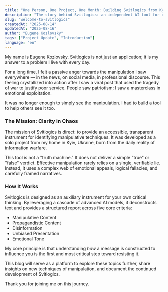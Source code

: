 ```yaml
---
title: "One Person, One Project, One Month: Building Svitlogics from Kyiv"
description: "The story behind Svitlogics: an independent AI tool for disinformation analysis, engineered in Kyiv, Ukraine as a response to systemic information warfare."
slug: "welcome-to-svitlogics"
createdAt: "2025-08-14"
updatedAt: "2025-08-16"
author: "Eugene Kozlovsky"
tags: ["Project Update", "Introduction"]
language: "en"
---
```


My name is Eugene Kozlovsky. Svitlogics is not just an application; it is my answer to a problem I live with every day.

For a long time, I felt a passive anger towards the manipulation I saw everywhere — in the news, on social media, in professional discourse. This feeling crystallized into action after I saw a viral post that used the tragedy of war to justify poor service. People saw patriotism; I saw a masterclass in emotional exploitation.

It was no longer enough to simply see the manipulation. I had to build a tool to help others see it too.

### The Mission: Clarity in Chaos

The mission of Svitlogics is direct: to provide an accessible, transparent instrument for identifying manipulative techniques. It was developed as a solo project from my home in Kyiv, Ukraine, born from the daily reality of information warfare.

This tool is not a "truth machine." It does not deliver a simple "true" or "false" verdict. Effective manipulation rarely relies on a single, verifiable lie. Instead, it uses a complex web of emotional appeals, logical fallacies, and carefully framed narratives.

### How It Works

Svitlogics is designed as an auxiliary instrument for your own critical thinking. By leveraging a cascade of advanced AI models, it deconstructs text and provides a structured report across five core criteria:

- Manipulative Content
- Propagandistic Content
- Disinformation
- Unbiased Presentation
- Emotional Tone

My core principle is that understanding _how_ a message is constructed to influence you is the first and most critical step toward resisting it.

This blog will serve as a platform to explore these topics further, share insights on new techniques of manipulation, and document the continued development of Svitlogics.

Thank you for joining me on this journey.
